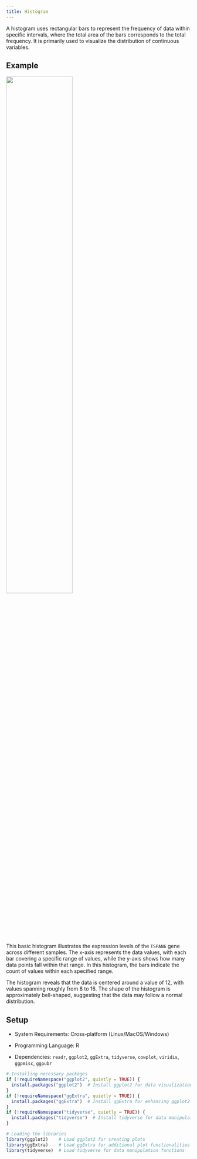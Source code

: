 ```yaml
---
title: Histogram
---
```


A histogram uses rectangular bars to represent the frequency of data within specific intervals, where the total area of the bars corresponds to the total frequency. It is primarily used to visualize the distribution of continuous variables.

## Example

![](images/Histogram_demo.png){fig-alt="Histogram DEMO" fig-align="center" width="60%"}

This basic histogram illustrates the expression levels of the `TSPAN6` gene across different samples. The x-axis represents the data values, with each bar covering a specific range of values, while the y-axis shows how many data points fall within that range. In this histogram, the bars indicate the count of values within each specified range.

The histogram reveals that the data is centered around a value of 12, with values spanning roughly from 8 to 16. The shape of the histogram is approximately bell-shaped, suggesting that the data may follow a normal distribution.

## Setup

-   System Requirements: Cross-platform (Linux/MacOS/Windows)

-   Programming Language: R

-   Dependencies: `readr`, `ggplot2`, `ggExtra`, `tidyverse`, `cowplot`, `viridis`, `ggpmisc`, `ggpubr`

```r
# Installing necessary packages
if (!requireNamespace("ggplot2", quietly = TRUE)) {
  install.packages("ggplot2")  # Install ggplot2 for data visualization
}
if (!requireNamespace("ggExtra", quietly = TRUE)) {
  install.packages("ggExtra")  # Install ggExtra for enhancing ggplot2 graphics
}
if (!requireNamespace("tidyverse", quietly = TRUE)) {
  install.packages("tidyverse")  # Install tidyverse for data manipulation
}

# Loading the libraries
library(ggplot2)    # Load ggplot2 for creating plots
library(ggExtra)    # Load ggExtra for additional plot functionalities
library(tidyverse)  # Load tidyverse for data manipulation functions
```
